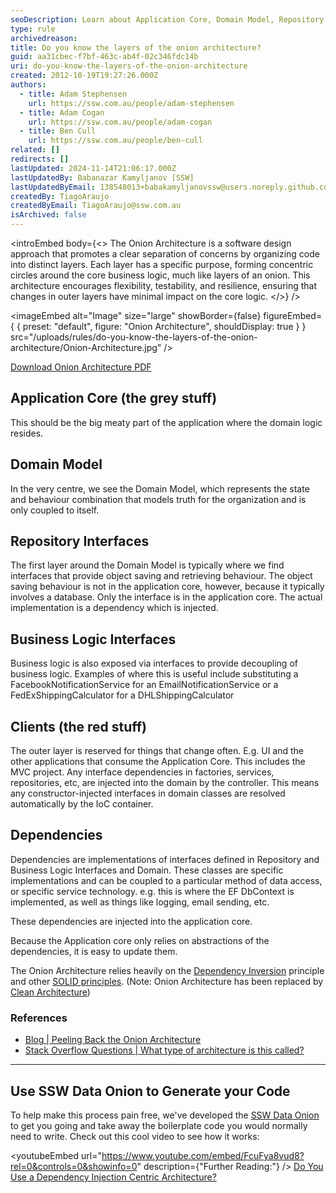 ```yaml
---
seoDescription: Learn about Application Core, Domain Model, Repository Interfaces, Business Logic Interfaces, Clients, and Dependencies to build a robust software application.
type: rule
archivedreason:
title: Do you know the layers of the onion architecture?
guid: aa31cbec-f7bf-463c-ab4f-02c346fdc14b
uri: do-you-know-the-layers-of-the-onion-architecture
created: 2012-10-19T19:27:26.000Z
authors:
  - title: Adam Stephensen
    url: https://ssw.com.au/people/adam-stephensen
  - title: Adam Cogan
    url: https://ssw.com.au/people/adam-cogan
  - title: Ben Cull
    url: https://ssw.com.au/people/ben-cull
related: []
redirects: []
lastUpdated: 2024-11-14T21:06:17.000Z
lastUpdatedBy: Babanazar Kamyljanov [SSW]
lastUpdatedByEmail: 138548013+babakamyljanovssw@users.noreply.github.com
createdBy: TiagoAraujo
createdByEmail: TiagoAraujo@ssw.com.au
isArchived: false
---
```


<introEmbed
  body={<>
The Onion Architecture is a software design approach that promotes a clear separation of concerns by organizing code into distinct layers. Each layer has a specific purpose, forming concentric circles around the core business logic, much like layers of an onion. This architecture encourages flexibility, testability, and resilience, ensuring that changes in outer layers have minimal impact on the core logic.
  </>}
/>

<imageEmbed
  alt="Image"
  size="large"
  showBorder={false}
  figureEmbed={ {
    preset: "default",
    figure: "Onion Architecture",
    shouldDisplay: true
  } }
  src="/uploads/rules/do-you-know-the-layers-of-the-onion-architecture/Onion-Architecture.jpg"
/>


[Download Onion Architecture PDF](Onion-Architecture.pdf)

## Application Core (the grey stuff)

This should be the big meaty part of the application where the domain logic resides.

## Domain Model

In the very centre, we see the Domain Model, which represents the state and behaviour combination that models truth for the organization and is only coupled to itself.

## Repository Interfaces

The first layer around the Domain Model is typically where we find interfaces that provide object saving and retrieving behaviour.
The object saving behaviour is not in the application core, however, because it typically involves a database. Only the interface is in the application core. The actual implementation is a dependency which is injected.

## Business Logic Interfaces

Business logic is also exposed via interfaces to provide decoupling of business logic.
Examples of where this is useful include substituting a FacebookNotificationService for an EmailNotificationService or a FedExShippingCalculator for a DHLShippingCalculator

## Clients (the red stuff)

The outer layer is reserved for things that change often. E.g. UI and the other applications that consume the Application Core.
This includes the MVC project.
Any interface dependencies in factories, services, repositories, etc, are injected into the domain by the controller.
This means any constructor-injected interfaces in domain classes are resolved automatically by the IoC container.

## Dependencies

Dependencies are implementations of interfaces defined in Repository and Business Logic Interfaces and Domain.
These classes are specific implementations and can be coupled to a particular method of data access, or specific service technology.
e.g. this is where the EF DbContext is implemented, as well as things like logging, email sending, etc.

These dependencies are injected into the application core.

Because the Application core only relies on abstractions of the dependencies, it is easy to update them.

The Onion Architecture relies heavily on the [Dependency Inversion](http://en.wikipedia.org/wiki/Dependency_inversion_principle) principle and other [SOLID principles](/do-you-know-the-common-design-principles-part-1).
(Note: Onion Architecture has been replaced by [Clean Architecture](/rules-to-better-clean-architecture))

### References

* [Blog | Peeling Back the Onion Architecture](http://blog.tonysneed.com/2011/10/08/peeling-back-the-onion-architecture/)
* [Stack Overflow Questions | What type of architecture is this called?](http://stackoverflow.com/questions/9732747/what-type-of-architecture-is-this-called/9933371)

---

## Use SSW Data Onion to Generate your Code

To help make this process pain free, we've developed the [SSW Data Onion](http://www.sswdataonion.com/) to get you going and take away the boilerplate code you would normally need to write. Check out this cool video to see how it works:


<youtubeEmbed url="https://www.youtube.com/embed/FcuFya8vud8?rel=0&controls=0&showinfo=0" description={"Further Reading:"} />
 [Do You Use a Dependency Injection Centric Architecture?](/do-you-use-a-dependency-injection-centric-architecture)
